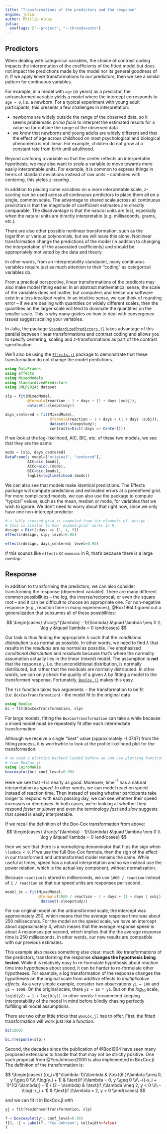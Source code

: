 ```yaml
---
title: "Transformations of the predictors and the response"
engine: julia
author: Phillip Alday
julia:
  exeflags: ["--project", "--threads=auto"]
---
```


## Predictors

When dealing with categorical variables, the choice of contrast coding impacts the interpretation of the coefficients of the fitted model but does not impact the predictions made by the model nor its general goodness of it. 
If we apply _linear_ transformations to our predictors, then we see a similar pattern for continuous variables.

For example, in a model with `age` (in years) as a predictor, the untransformed variable yields a model where the intercept corresponds to `age = 0`, i.e. a newborn. 
For a typical experiment with young adult participants, this presents a few challenges in interpretation:

- newborns are widely outside the range of the observed data, so it seems problematic *prima facie* to interpret the estimated results for a value so far outside the range of the observed data
- we *know* that newborns and young adults are widely different and that the effect of age across childhood on most psychological and biological phenomena is not linear. For example, children do not grow at a constant rate from birth until adulthood.

Beyond _centering_ a variable so that the center reflects an interpretable hypothesis, we may also want to _scale_ a variable to move towards more easily interpretable units. For example, it is common to express things in terms of standard deviations instead of raw units -- combined with centering, this yields _$z$-scoring_ .

In addition to placing some variables on a more interpretable scale, $z$-scoring can be used across all continuous predictors to place them all on a single, common scale. 
The advantage to shared scale across all continuous predictors is that the magnitude of coefficient estimates are directly comparable.
The disadvantage is that the natural units are lost, especially when the natural units are directly interpretable (e.g. milliseconds, grams, etc.).

::: {.callout-note collapse="true" title="Nonlinear transformations"}
There are also other possible nonlinear transformation, such as the logarithm or various polynomials, but we will leave this alone. Nonlinear transformation change the predictions of the model (in addition to changing the interpretation of the associated coefficients) and should be appropriately motivated by the data and theory.
:::

In other words, from an interpretability standpoint, many continuous variables require just as much attention to their "coding" as categorical variables do.

::: {.callout-note collapse="true" title="Scaling can also help numerical aspects of model fitting"}

From a practical perspective, linear transformations of the predicots may also make model fitting easier.
In an abstract mathematical sense, the scale of the variables does not matter, but computers and hence our software exist in a less idealized realm. 
In an intuitive sense, we can think of rounding error -- if we are dealing with quantities on widely different scales, then the quantities on the larger scale will tend to dominate the quantities on the smaller scale. 
This is why many guides on how to deal with convergence issues suggest scaling your variables.

:::

In Julia, the package [`StandardizedPredictors.jl`](https://beacon-biosignals.github.io/StandardizedPredictors.jl/v1/) takes advantage of this parallel between linear transformations and contrast coding and allows you to specify centering, scaling and $z$-transformations as part of the contrast specification.

We'll also be using the [`Effects.jl`](https://beacon-biosignals.github.io/Effects.jl/v1.3/) package to demonstrate that these transformation do not change the model predictions.

```julia
using DataFrames
using Effects
using MixedModels
using StandardizedPredictors
using SMLP2024: dataset
```

```julia
slp = fit(MixedModel, 
          @formula(reaction ~ 1 + days + (1 + days |subj)),
          dataset(:sleepstudy))
```

```julia
days_centered = fit(MixedModel, 
                    @formula(reaction ~ 1 + days + (1 + days |subj)),
                    dataset(:sleepstudy);
                    contrasts=Dict(:days => Center()))
```

If we look at the log-likelihood, AIC, BIC, etc. of these two models, we see that they are the same:

```julia
mods = [slp, days_centered]
DataFrame(; model=["original", "centered"], 
          AIC=aic.(mods),
          AICc=aicc.(mods),
          BIC=bic.(mods), 
          logLik=loglikelihood.(mods))
```


We can also see that models make identical predictions. 
The Effects package will compute predictions and estimated errors at a predefined grid. 
For more complicated models, we can also use the package to compute "typical" values, such as the mean, median or mode, for variables that we wish to ignore. 
We don't need to worry about that right now, since we only have one non-intercept predictor.

```julia
# a fully crossed grid is computed from the elements of `design`.
# this is similar to how `expand.grid` works in R.
design = Dict(:days => [1, 4, 9])
effects(design, slp; level=0.95)
```

```julia
effects(design, days_centered; level=0.95)
```

If this sounds like `effects` or `emmeans` in R, that's because there is a large overlap. 

## Response

In addition to transforming the predictors, we can also consider transforming the response (dependent variable). 
There are many different common possibilities -- the log, the inverse/reciprocal, or even the square root -- and it can be difficult to choose an appropriate one.
For non-negative response (e.g., reaction time in many experiences), @Box1964 figured out a generalization that subsumes all of these possibilities:

$$
\begin{cases}
\frac{y^{\lambda} - 1}{\lambda} &\quad \lambda \neq 0 \\
\log y &\quad \lambda = 0
\end{cases}
$$

Our task is thus finding the appropriate $\lambda$ such that the _conditional distribution_ is as normal as possible.
In other words, we need to find $\lambda$ that results in the _residuals_ are as normal as possible.
I've emphasized _conditional distribution_ and _residuals_ because that's where the normality assumption actually lies in the linear (mixed) model.
The assumption is **not** that the response `y`, i.e. the uncondidtional distribution, is normally distributed, but rather that the residuals are normally distributed. 
In other words, we can only check the quality of a given $\lambda$ by fitting a model to the transformed response.
Fortunately, [`BoxCox.jl`](https://palday.github.io/BoxCox.jl/v0.3.3/) makes this easy.

The `fit` function takes two arguments:
- the transformation to be fit (i.e. `BoxCoxTransformation`)
- the model fit to the original data

```julia
using BoxCox
bc = fit(BoxCoxTransformation, slp)
```

:::{callout-note}
For large models, fitting the `BoxCoxTransformation` can take a while because a mixed model must be repeatedly fit after each intermediate transformation.
:::

Although we receive a single "best" value (approximately -1.0747) from the fitting process, it is worthwhile to look at the profile likelihood plot for the transformation:

```julia
# we need a plotting backend loaded before we can use plotting functionality
# from BoxCox.jl
using CairoMakie
boxcoxplot(bc; conf_level=0.95)
```

Here we see that -1 is nearly as good. Moreover, time$^{-1}$ has a natural interpretation as _speed_.
In other words, we can model reaction speed instead of reaction time.
Then instead of seeing whether participants take longer to respond with each passing day, we can see whether their speed increases or decreases.
In both cases, we're looking at whether they respond _faster_ or _slower_ and even the terminology _fast_ and _slow_ suggests that speed is easily interpretable.

If we recall the definition of the Box-Cox transformation from above:
$$
\begin{cases}
\frac{y^{\lambda} - 1}{\lambda} &\quad \lambda \neq 0 \\
\log y &\quad \lambda = 0
\end{cases}
$$

then we see that there is a normalizing denominator that flips the sign when ``\lambda < 0``.
If we use the full Box-Cox formula, then the sign of the effect in our transformed and untransformed model remains the same.
While useful at times, speed has a natural interpretation and so we instead use the power relation, which is the actual key component, without normalization.

Because `reaction` is stored in milliseconds, we use `1000 / reaction` instead of `1 / reaction` so that our speed units are responses per second.

```julia
model_bc = fit(MixedModel,
               @formula(1000 / reaction ~ 1 + days + (1 + days | subj)),
                dataset(:sleepstudy))
```

For our original model on the untransformed scale, the intercept was approximately 250, which means that the average response time was about 250 milliseconds.
For the model on the speed scale, we have an intercept about approximately 4, which means that the average response speed is about 4 responses per second, which implies that the the average response time is 250 milliseconds.
In other words, our new results are compatible with our previous estimates.

This example also makes something else clear: much like transformations of the predictors, transforming the response **changes the hypothesis being tested**. 
While it is relatively easy to re-formulate hypothesis about reaction time into hypotheses about speed, it can be harder to re-formulate other hypotheses.
For example, a log transformation of the response changes the hypotheses on the original scale from _additive_ effects to _multiplicative effects_. 
As a very simple example, consider two observations `y1 = 100` and `y2 = 1000`.
On the original scale, there `y2 = 10 * y1`. 
But on the $log_{10}$ scale, `log10(y2) = 1 + log10(y1)`.
In other words: I recommend keeping interpretability of the model in mind before blindly chasing perfectly fulfilling all model assumptions.

There are two other little tricks that `BoxCox.jl` has to offer.
First, the fitted transformation will work just like a function:
```julia
bc(1000)
```

```julia
bc.(response(slp))
```

Second, the decades since the publication of @Box1964 have seen many proposed extensions to handle that that may not be strictly positive. 
One such proposal from @YeoJohnson2000 is also implemented in BoxCox.jl.
The definition of the transformation is:

$$
\\begin{cases} ((x_i+1)^\\lambda-1)/\\lambda                      &  \\text{if }\\lambda \\neq 0, y \\geq 0 \\\\
               \\log(y_i + 1)                                     &  \\text{if }\\lambda =     0, y \\geq 0 \\\\
               -((-x_i + 1)^{(2-\\lambda)} - 1) / (2 - \\lambda)  &  \\text{if }\\lambda \\neq 2, y <     0 \\\\
               -\\log(-x_i + 1)                                   &  \\text{if }\\lambda =     2, y <     0
\\end{cases}
$$

and we can fit it in BoxCox.jl with

```julia
yj = fit(YeoJohnsonTransformation, slp)
```

```julia
f = boxcoxplot(yj; conf_level=0.95)
f[0, :] = Label(f, "Yeo-Johnson"; tellwidth=false)
f
```

:::{refs}
:::
